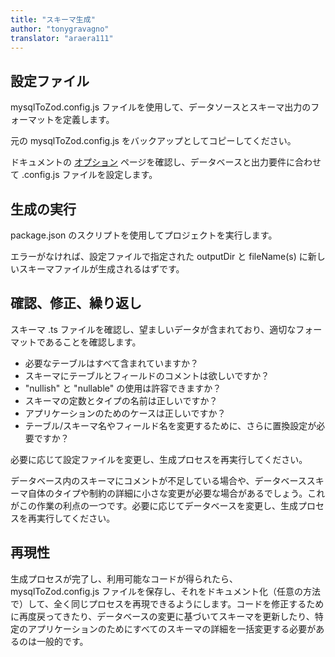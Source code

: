 ```yaml
---
title: "スキーマ生成"
author: "tonygravagno"
translator: "araera111"
---
```


## 設定ファイル

mysqlToZod.config.js ファイルを使用して、データソースとスキーマ出力のフォーマットを定義します。

元の mysqlToZod.config.js をバックアップとしてコピーしてください。

ドキュメントの [オプション](/options/config) ページを確認し、データベースと出力要件に合わせて .config.js ファイルを設定します。

## 生成の実行

package.json のスクリプトを使用してプロジェクトを実行します。

エラーがなければ、設定ファイルで指定された outputDir と fileName(s) に新しいスキーマファイルが生成されるはずです。

## 確認、修正、繰り返し

スキーマ .ts ファイルを確認し、望ましいデータが含まれており、適切なフォーマットであることを確認します。

- 必要なテーブルはすべて含まれていますか？
- スキーマにテーブルとフィールドのコメントは欲しいですか？
- "nullish" と "nullable" の使用は許容できますか？
- スキーマの定数とタイプの名前は正しいですか？
- アプリケーションのためのケースは正しいですか？
- テーブル/スキーマ名やフィールド名を変更するために、さらに置換設定が必要ですか？

必要に応じて設定ファイルを変更し、生成プロセスを再実行してください。

データベース内のスキーマにコメントが不足している場合や、データベーススキーマ自体のタイプや制約の詳細に小さな変更が必要な場合があるでしょう。これがこの作業の利点の一つです。必要に応じてデータベースを変更し、生成プロセスを再実行してください。

## 再現性

生成プロセスが完了し、利用可能なコードが得られたら、mysqlToZod.config.js ファイルを保存し、それをドキュメント化（任意の方法で）して、全く同じプロセスを再現できるようにします。コードを修正するために再度戻ってきたり、データベースの変更に基づいてスキーマを更新したり、特定のアプリケーションのためにすべてのスキーマの詳細を一括変更する必要があるのは一般的です。
